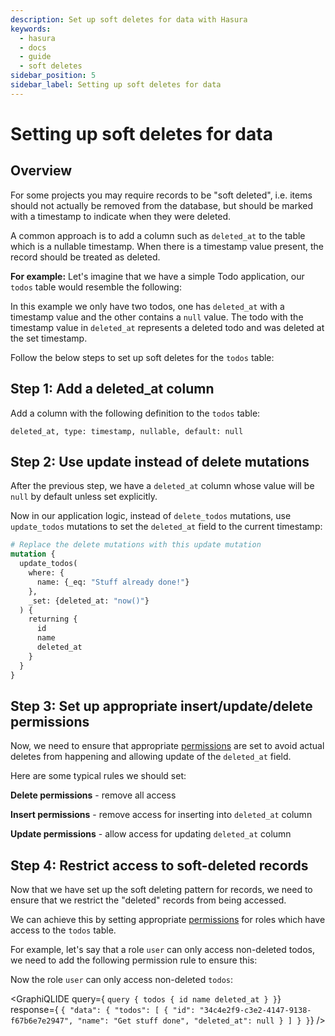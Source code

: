 ```yaml
---
description: Set up soft deletes for data with Hasura
keywords:
  - hasura
  - docs
  - guide
  - soft deletes
sidebar_position: 5
sidebar_label: Setting up soft deletes for data
---
```



# Setting up soft deletes for data

## Overview

For some projects you may require records to be "soft deleted", i.e.
items should not actually be removed from the database, but should be
marked with a timestamp to indicate when they were deleted.

A common approach is to add a column such as `deleted_at` to the table
which is a nullable timestamp. When there is a timestamp value present,
the record should be treated as deleted.

**For example:** Let's imagine that we have a simple Todo application,
our `todos` table would resemble the following:

<Thumbnail
  src="/img/graphql/core/guides/soft-deletes-example-data.png"
  alt="Todo table of a todo application"
/>

In this example we only have two todos, one has `deleted_at` with a
timestamp value and the other contains a `null` value. The todo with the
timestamp value in `deleted_at` represents a deleted todo and was
deleted at the set timestamp.

Follow the below steps to set up soft deletes for the `todos` table:

## Step 1: Add a **deleted_at** column

Add a column with the following definition to the `todos` table:

`deleted_at, type: timestamp, nullable, default: null`

## Step 2: Use **update** instead of **delete** mutations

After the previous step, we have a `deleted_at` column whose value will
be `null` by default unless set explicitly.

Now in our application logic, instead of `delete_todos` mutations, use
`update_todos` mutations to set the `deleted_at` field to the current
timestamp:

```graphql {7}
# Replace the delete mutations with this update mutation
mutation {
  update_todos(
    where: {
      name: {_eq: "Stuff already done!"}
    },
    _set: {deleted_at: "now()"}
  ) {
    returning {
      id
      name
      deleted_at
    }
  }
}
```

## Step 3: Set up appropriate insert/update/delete permissions

Now, we need to ensure that appropriate [permissions](/auth/authorization/index.mdx)
are set to avoid actual deletes from happening and allowing update of
the `deleted_at` field.

Here are some typical rules we should set:

**Delete permissions** - remove all access

<Thumbnail
  src="/img/graphql/core/guides/soft-deletes-delete-perms.png"
  alt="Delete permissions for role user"
/>

**Insert permissions** - remove access for inserting into `deleted_at`
column

<Thumbnail
  src="/img/graphql/core/guides/soft-deletes-insert-perms.png"
  alt="Insert permissions for role user"
/>

**Update permissions** - allow access for updating `deleted_at` column

<Thumbnail
  src="/img/graphql/core/guides/soft-deletes-update-perms.png"
  alt="Update permissions for role user"
/>

## Step 4: Restrict access to soft-deleted records

Now that we have set up the soft deleting pattern for records, we need
to ensure that we restrict the "deleted" records from being accessed.

We can achieve this by setting appropriate [permissions](/auth/authorization/index.mdx)
for roles which have access to the `todos` table.

For example, let's say that a role `user` can only access non-deleted
todos, we need to add the following permission rule to ensure this:

<Thumbnail
  src="/img/graphql/core/guides/soft-deletes-select-perms.png"
  alt="Restrict access to soft-deleted records"
/>

Now the role `user` can only access non-deleted `todos`:

<GraphiQLIDE
  query={
 `query {
  todos {
    id
    name
    deleted_at
  }
 }`}
  response={
 `{
  "data": {
    "todos": [
      {
        "id": "34c4e2f9-c3e2-4147-9138-f67b6e7e2947",
        "name": "Get stuff done",
        "deleted_at": null
      }
    ]
  }
 }`}
/>
